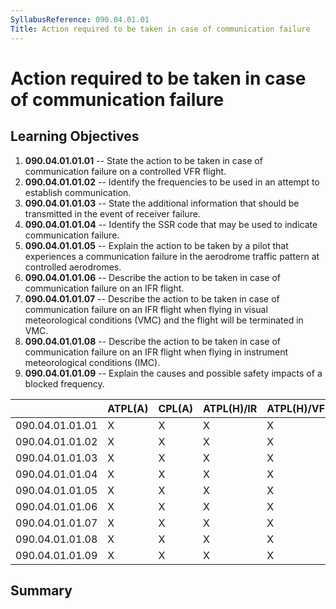 ```yaml
---
SyllabusReference: 090.04.01.01
Title: Action required to be taken in case of communication failure
---
```


# Action required to be taken in case of communication failure

## Learning Objectives

1.  **090.04.01.01.01** -- State the action to be taken in case of communication
    failure on a controlled VFR flight.
2.  **090.04.01.01.02** -- Identify the frequencies to be used in an attempt to
    establish communication.
3.  **090.04.01.01.03** -- State the additional information that should be
    transmitted in the event of receiver failure.
4.  **090.04.01.01.04** -- Identify the SSR code that may be used to indicate
    communication failure.
5.  **090.04.01.01.05** -- Explain the action to be taken by a pilot that
    experiences a communication failure in the aerodrome traffic pattern at
    controlled aerodromes.
6.  **090.04.01.01.06** -- Describe the action to be taken in case of
    communication failure on an IFR flight.
7.  **090.04.01.01.07** -- Describe the action to be taken in case of
    communication failure on an IFR flight when flying in visual meteorological
    conditions (VMC) and the flight will be terminated in VMC.
8.  **090.04.01.01.08** -- Describe the action to be taken in case of
    communication failure on an IFR flight when flying in instrument
    meteorological conditions (IMC).
9.  **090.04.01.01.09** -- Explain the causes and possible safety impacts of a
    blocked frequency.

|                 | ATPL(A) | CPL(A) | ATPL(H)/IR | ATPL(H)/VFR | CPL(H) | IR  | CBIR(A) |
| --------------- | ------- | ------ | ---------- | ----------- | ------ | --- | ------- |
| 090.04.01.01.01 | X       | X      | X          | X           | X      | X   | X       |
| 090.04.01.01.02 | X       | X      | X          | X           | X      | X   | X       |
| 090.04.01.01.03 | X       | X      | X          | X           | X      | X   | X       |
| 090.04.01.01.04 | X       | X      | X          | X           | X      | X   | X       |
| 090.04.01.01.05 | X       | X      | X          | X           | X      | X   | X       |
| 090.04.01.01.06 | X       | X      | X          | X           | X      | X   | X       |
| 090.04.01.01.07 | X       | X      | X          | X           | X      | X   | X       |
| 090.04.01.01.08 | X       | X      | X          | X           | X      | X   | X       |
| 090.04.01.01.09 | X       | X      | X          | X           | X      | X   | X       |

## Summary
